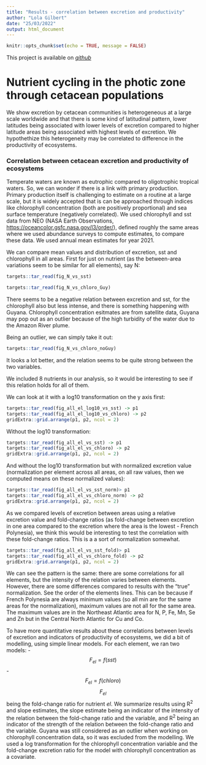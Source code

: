 ```yaml
---
title: "Results - correlation between excretion and productivity"
author: "Lola Gilbert"
date: "25/03/2022"
output: html_document
---
```


```r
knitr::opts_chunk$set(echo = TRUE, message = FALSE)
```

This project is available on 
_[github](https://github.com/Lola-san/Cetacean.excretion.global.git)_

# Nutrient cycling in the photic zone through cetacean populations

We show excretion by cetacean communities is heterogeneous at a large scale worldwide and that there is some kind of latitudinal pattern, lower latitudes being associated with lower levels of excretion compared to higher latitude areas being associated with highest levels of excretion. We hypothethize this heterogeneity may be correlated to difference in the productivity of ecosystems. 

### Correlation between cetacean excretion and productivity of ecosystems

Temperate waters are known as eutrophic compared to oligotrophic tropical waters. So, we can wonder if there is a link with primary production. Primary production itself is challenging to estimate on a routine at a large scale, but it is widely accepted that is can be approached through indices like chlorophyll concentration (both are positively proportional) and sea surface temperature (negatively correlated). We used chlorophyll and sst data from NEO (NASA Earth Observations, [https://oceancolor.gsfc.nasa.gov/l3/order/](https://oceancolor.gsfc.nasa.gov/l3/order/)), defined roughly the same areas where we used abundance surveys to compute estimates, to compare these data. 
We used annual mean estimates for year 2021. 

We can compare mean values and distribution of excretion, sst and chlorophyll in all areas. First for just on nutrient (as the between-area variations seem to be similar for all elements), say N:

```r
targets::tar_read(fig_N_vs_sst)
```

```r
targets::tar_read(fig_N_vs_chloro_Guy)
```

There seems to be a negative relation between excretion and sst, for the chlorophyll also but less intense, and there is something happening with Guyana. Chlorophyll concentration esitmates are from satellite data, Guyana may pop out as an outlier because of the high turbidity of the water due to the Amazon River plume. 

Being an outlier, we can simply take it out: 

```r
targets::tar_read(fig_N_vs_chloro_noGuy)
```

It looks a lot better, and the relation seems to be quite strong between the two variables. 

We included 8 nutrients in our analysis, so it would be interesting to see if this relation holds for all of them. 

We can look at it with a log10 transformation on the y axis first: 

```r
targets::tar_read(fig_all_el_log10_vs_sst) -> p1
targets::tar_read(fig_all_el_log10_vs_chloro) -> p2
gridExtra::grid.arrange(p1, p2, ncol = 2)
```

Without the log10 transformation: 

```r
targets::tar_read(fig_all_el_vs_sst) -> p1
targets::tar_read(fig_all_el_vs_chloro) -> p2
gridExtra::grid.arrange(p1, p2, ncol = 2)
```

And without the log10 transformation but with normalized excretion value (normalization per element across all areas, on all raw values, then we computed means on these normalized values): 

```r
targets::tar_read(fig_all_el_vs_sst_norm)> p1
targets::tar_read(fig_all_el_vs_chloro_norm) -> p2
gridExtra::grid.arrange(p1, p2, ncol = 2)
```

As we compared levels of excretion between areas using a relative excretion value and fold-change ratios (as fold-change between excretion in one area compared to the excretion where the area is the lowest - French Polynesia), we think this would be interesting to test the correlation with these fold-change ratios. This is a a sort of normalization somewhat. 

```r
targets::tar_read(fig_all_el_vs_sst_fold)> p1
targets::tar_read(fig_all_el_vs_chloro_fold) -> p2
gridExtra::grid.arrange(p1, p2, ncol = 2)
```

We can see the pattern is the same: there are some correlations for all elements, but the intensity of the relation varies between elements. However, there are some differences compared to results with the "true" normalization. See the order of the elements lines. This can be because if French Polynesia are always minimum values (so all min are for the same areas for the normalization), maximum values are not all for the same area. The maximum values are in the Northeast Atlantic area for N, P, Fe, Mn, Se and Zn but in the Central North Atlantic for Cu and Co. 

To have more quantitative results about these correlations between levels of excretion and indicators of productivity of ecosystems, we did a bit of modelling, using simple linear models. For each element, we ran two models: 
- $$ F_{el} = f(sst)$$
- $$ F_{el} = f(chloro)$$
$$F_{el}$$ being the fold-change ratio for nutrient *el*. We summarize results using R^2^ and slope estimates, the slope estimate being an indicator of the intensity of the relation between the fold-change ratio and the variable, and R^2^ being an indicator of the strength of the relation between the fold-change ratio and the variable. Guyana was still considered as an outlier when working on chlorophyll concentration data, so it was excluded from the modelling. We used a log transformation for the chlorophyll concentration variable and the fold-change excretion ratio for the model with chlorophyll concentration as a covariate. 



